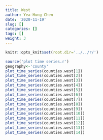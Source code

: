 ```yaml
---
title: West
author: Yea-Hung Chen
date: '2020-11-19'
slug: []
categories: []
tags: [] 
weight: 3
--- 
```


```r
knitr::opts_knit$set(root.dir='../../r/')
```

```r
source('plot time series.r')
geography<-'county'
plot_time_series(counties.west[1])
plot_time_series(counties.west[2]) 
plot_time_series(counties.west[3]) 
plot_time_series(counties.west[4]) 
plot_time_series(counties.west[5]) 
plot_time_series(counties.west[6]) 
plot_time_series(counties.west[7]) 
plot_time_series(counties.west[8]) 
plot_time_series(counties.west[9]) 
plot_time_series(counties.west[10]) 
plot_time_series(counties.west[11]) 
plot_time_series(counties.west[12]) 
plot_time_series(counties.west[13]) 
plot_time_series(counties.west[14]) 
```